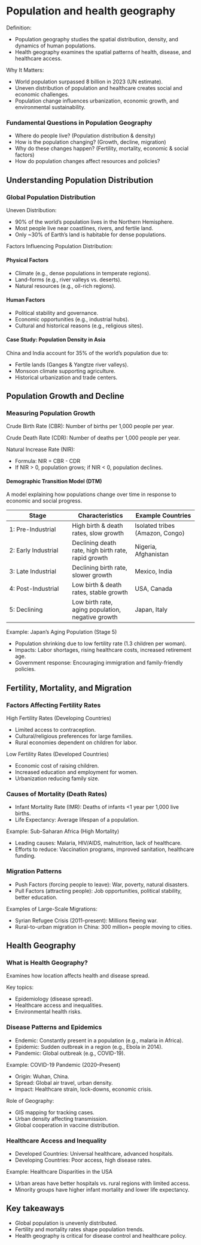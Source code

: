 # Population and health geography

Definition:

-   Population geography studies the spatial distribution, density, and dynamics of human populations.
-   Health geography examines the spatial patterns of health, disease, and healthcare access.

Why It Matters:

-   World population surpassed 8 billion in 2023 (UN estimate).
-   Uneven distribution of population and healthcare creates social and economic challenges.
-   Population change influences urbanization, economic growth, and environmental sustainability.

### Fundamental Questions in Population Geography

-   Where do people live? (Population distribution & density)
-   How is the population changing? (Growth, decline, migration)
-   Why do these changes happen? (Fertility, mortality, economic & social factors)
-   How do population changes affect resources and policies?

## Understanding Population Distribution

### Global Population Distribution

Uneven Distribution:

-   90% of the world’s population lives in the Northern Hemisphere.
-   Most people live near coastlines, rivers, and fertile land.
-   Only \~30% of Earth's land is habitable for dense populations.

Factors Influencing Population Distribution:

#### Physical Factors

-   Climate (e.g., dense populations in temperate regions).
-   Land-forms (e.g., river valleys vs. deserts).
-   Natural resources (e.g., oil-rich regions).

#### Human Factors

-   Political stability and governance.
-   Economic opportunities (e.g., industrial hubs).
-   Cultural and historical reasons (e.g., religious sites).

#### Case Study: Population Density in Asia

China and India account for 35% of the world's population due to:

-   Fertile lands (Ganges & Yangtze river valleys).
-   Monsoon climate supporting agriculture.
-   Historical urbanization and trade centers.

## Population Growth and Decline

### Measuring Population Growth

Crude Birth Rate (CBR): Number of births per 1,000 people per year.

Crude Death Rate (CDR): Number of deaths per 1,000 people per year.

Natural Increase Rate (NIR):

-   Formula: NIR = CBR - CDR
-   If NIR \> 0, population grows; if NIR \< 0, population declines.

#### Demographic Transition Model (DTM)

A model explaining how populations change over time in response to economic and social progress.

| Stage | Characteristics | Example Countries |
|------------------------|------------------------|------------------------|
| 1: Pre-Industrial | High birth & death rates, slow growth | Isolated tribes (Amazon, Congo) |
| 2: Early Industrial | Declining death rate, high birth rate, rapid growth | Nigeria, Afghanistan |
| 3: Late Industrial | Declining birth rate, slower growth | Mexico, India |
| 4: Post-Industrial | Low birth & death rates, stable growth | USA, Canada |
| 5: Declining | Low birth rate, aging population, negative growth | Japan, Italy |

Example: Japan’s Aging Population (Stage 5)

-   Population shrinking due to low fertility rate (1.3 children per woman).
-   Impacts: Labor shortages, rising healthcare costs, increased retirement age.
-   Government response: Encouraging immigration and family-friendly policies.

## Fertility, Mortality, and Migration

### Factors Affecting Fertility Rates

High Fertility Rates (Developing Countries)

-   Limited access to contraception.
-   Cultural/religious preferences for large families.
-   Rural economies dependent on children for labor.

Low Fertility Rates (Developed Countries)

-   Economic cost of raising children.
-   Increased education and employment for women.
-   Urbanization reducing family size.

### Causes of Mortality (Death Rates)

-   Infant Mortality Rate (IMR): Deaths of infants \<1 year per 1,000 live births.
-   Life Expectancy: Average lifespan of a population.

Example: Sub-Saharan Africa (High Mortality)

-   Leading causes: Malaria, HIV/AIDS, malnutrition, lack of healthcare.
-   Efforts to reduce: Vaccination programs, improved sanitation, healthcare funding.

### Migration Patterns

-   Push Factors (forcing people to leave): War, poverty, natural disasters.
-   Pull Factors (attracting people): Job opportunities, political stability, better education.

Examples of Large-Scale Migrations:

-   Syrian Refugee Crisis (2011–present): Millions fleeing war.
-   Rural-to-urban migration in China: 300 million+ people moving to cities.

## Health Geography

### What is Health Geography?

Examines how location affects health and disease spread.

Key topics:

-   Epidemiology (disease spread).
-   Healthcare access and inequalities.
-   Environmental health risks.

### Disease Patterns and Epidemics

-   Endemic: Constantly present in a population (e.g., malaria in Africa).
-   Epidemic: Sudden outbreak in a region (e.g., Ebola in 2014).
-   Pandemic: Global outbreak (e.g., COVID-19).

Example: COVID-19 Pandemic (2020–Present)

-   Origin: Wuhan, China.
-   Spread: Global air travel, urban density.
-   Impact: Healthcare strain, lock-downs, economic crisis.

Role of Geography:

-   GIS mapping for tracking cases.
-   Urban density affecting transmission.
-   Global cooperation in vaccine distribution.

### Healthcare Access and Inequality

-   Developed Countries: Universal healthcare, advanced hospitals.
-   Developing Countries: Poor access, high disease rates.

Example: Healthcare Disparities in the USA

-   Urban areas have better hospitals vs. rural regions with limited access.
-   Minority groups have higher infant mortality and lower life expectancy.

## Key takeaways

-   Global population is unevenly distributed.
-   Fertility and mortality rates shape population trends.
-   Health geography is critical for disease control and healthcare policy.


